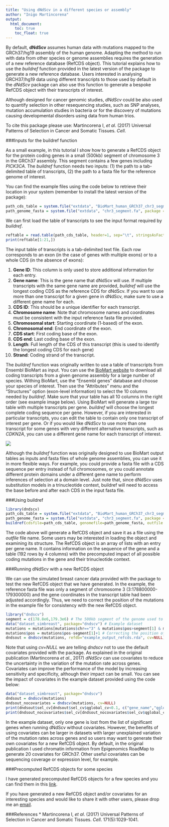 ```yaml
---
title: "Using dNdScv in a different species or assembly"
author: "Inigo Martincorena"
output: 
  html_document:
    toc: true
    toc_float: true
---
```


By default, **dNdScv** assumes human data with mutations mapped to the GRCh37/hg19 assembly of the human genome. Adapting the method to run with data from other species or genome assemblies requires the generation of a new reference database (RefCDS object). This tutorial explains how to use the *buildref* function provided in the latest version of the package to generate a new reference database. Users interested in analysing GRCH37/hg19 data using different transcripts to those used by default in the *dNdScv* package can also use this function to generate a bespoke RefCDS object with their transcripts of interest.

Although designed for cancer genomic studies, *dNdScv* could be also used to quantify selection in other resequencing studies, such as SNP analyses, mutation accumulation studies in bacteria or for the discovery of mutations causing developmental disorders using data from human trios.

To cite this package please use:
Martincorena I, *et al*. (2017) Universal Patterns of Selection in Cancer and Somatic Tissues. *Cell*.

###Inputs for the buildref function

As a small example, in this tutorial I show how to generate a RefCDS object for the protein coding genes in a small (500kb) segment of chromosome 3 in the GRCh37 assembly. This segment contains a few genes including *PICK3CA*. The *buildref* function needs two inputs: (1) the path to a tab-delimited table of transcripts, (2) the path to a fasta file for the reference genome of interest. 

You can find the example files using the code below to retrieve their location in your system (remember to install the latest version of the package):

```r
path_cds_table = system.file("extdata", "BioMart_human_GRCh37_chr3_segment.txt", package = "dndscv", mustWork = TRUE)
path_genome_fasta = system.file("extdata", "chr3_segment.fa", package = "dndscv", mustWork = TRUE)
```

We can first load the table of transcripts to see the input format required by *buildref*.

```r
reftable = read.table(path_cds_table, header=1, sep="\t", stringsAsFactors=F)
print(reftable[1:21,])
```

The input table of transcripts is a tab-delimited text file. Each row corresponds to an exon (in the case of genes with multiple exons) or to a whole CDS (in the absence of exons):

1. **Gene ID**: This column is only used to store additional information for each entry.
2. **Gene name**: This is the gene name that dNdScv will use. If multiple transcripts with the same gene name are provided, *buildref* will use the longest coding CDS as the reference CDS for dNdScv. If you want to use more than one transcript for a given gene in dNdScv, make sure to use a different gene name for each.
3. **CDS ID**: This should be a unique identifier for each transcript.
4. **Chromosome name**: Note that chromosome names and coordinates must be consistent with the input reference fasta file provided.
5. **Chromosomal start**: Starting coordinate (1-based) of the exon.
6. **Chromosomal end**: End coordinate of the exon.
7. **CDS start**: First coding base of the exon.
8. **CDS end**: Last coding base of the exon.
9. **Length**: Full length of the CDS of this transcript (this is used to identify the longest coding CDS for each gene)
10. **Strand**: Coding strand of the transcript.

The *buildref* function was originally written to use a table of transcripts from Ensembl BioMart as input. You can use the [BioMart website](https://www.ensembl.org/biomart/martview/) to download all coding transcripts from a given genome assembly for a large number of species. Withing BioMart, use the "Ensembl genes" database and choose your species of interest. Then use the "Attributes" menu and the "Structures" option (exon-level information) to select the 10 columns needed by *buildref*. Make sure that your table has all 10 columns in the right order (see example image below). Using BioMart will generate a large tsv table with multiple transcripts per gene. *buildref* will choose the longest complete coding sequence per gene. However, if you are interested in particular transcripts, you can edit the table to contain only one transcript of interest per gene. Or if you would like dNdScv to use more than one transcript for some genes with very different alternative transcripts, such as *CDKN2A*, you can use a different gene name for each transcript of interest.

![ ](Ensembl_BioMart_screenshot.png)

Although the *buildref* function was originally designed to use BioMart output tables as inputs and fasta files of whole genome assemblies, you can use it in more flexible ways. For example, you could provide a fasta file with a CDS sequence per entry instead of full chromosomes, or you could annotate different protein domains under a different gene name to perform inferences of selection at a domain level. Just note that, since dNdScv uses substitution models in a trinucleotide context, buildref will need to access the base before and after each CDS in the input fasta file.

###Using buildref

```r
library(dndscv)
path_cds_table = system.file("extdata", "BioMart_human_GRCh37_chr3_segment.txt", package = "dndscv", mustWork = TRUE)
path_genome_fasta = system.file("extdata", "chr3_segment.fa", package = "dndscv", mustWork = TRUE)
buildref(cdsfile=path_cds_table, genomefile=path_genome_fasta, outfile = "example_output_refcds.rda")
```

The code above will generate a RefCDS object and save it as a file using the *outfile* file name. Some users may be interested in loading the object and examining its structure. The RefCDS object is an array of lists with an entry per gene name. It contains information on the sequence of the gene and a table (192 rows by 4 columns) with the precomputed impact of all possible coding mutations in the gene and their trinucleotide context.

###Running dNdScv with a new RefCDS object

We can use the simulated breast cancer data provided with the package to test the new RefCDS object that we have generated. In the example, the reference fasta file was only a segment of chromosome 3 (3:178800000-179300000) and the gene coordinates in the transcript table had been adjusted accordingly. Thus, we need to correct the position of the mutations in the example file for consistency with the new RefCDS object.

```r
library("dndscv")
segment = c(178.8e6,179.3e6) # The 500kb segment of the genome used to generate the new RefCDS
data("dataset_simbreast", package="dndscv") # Example dataset
mutations = mutations[mutations$chr=="3" & mutations$pos>segment[1] & mutations$pos<segment[2], ] # Restricting the mutations to those inside the segment
mutations$pos = mutations$pos-segment[1]+1 # Correcting the position of the mutations to the reference fasta file used
dndsout = dndscv(mutations, refdb="example_output_refcds.rda", cv=NULL)
```

Note that using *cv=NULL* we are telling *dndscv* not to use the default covariates provided with the package. As explained in the original publication (Martincorena *et al.*, 2017) *dNdScv* can use covariates to reduce the uncertainty in the variation of the mutation rate across genes. Covariates can improve the performance of the model by increasing sensitivity and specificity, although their impact can be small. You can see the impact of covariates in the example dataset provided using the code below:

```r
data("dataset_simbreast", package="dndscv")
dndsout = dndscv(mutations)
dndsout_nocovariates = dndscv(mutations, cv=NULL)
print(dndsout$sel_cv[dndsout$sel_cv$qglobal_cv<0.1, c("gene_name","qglobal_cv")])
print(dndsout_nocovariates$sel_cv[dndsout_nocovariates$sel_cv$qglobal_cv<0.1, c("gene_name","qglobal_cv")])
```

In the example dataset, only one gene is lost from the list of significant genes when running dNdScv without covariates. However, the benefits of using covariates can be larger in datasets with larger unexplained variation of the mutation rates across genes and so users may want to generate their own covariates for a new RefCDS object. By default, in the original publication I used chromatin information from Epigenomics RoadMap to generate 20 covariates for GRCh37. Other useful covariates can be sequencing coverage or expression level, for example.

###Precomputed RefCDS objects for some species

I have generated precomputed RefCDS objects for a few species and you can find them in this [link](https://github.com/im3sanger/dndscv_data/tree/master/data).

If you have generated a new RefCDS object and/or covariates for an interesting species and would like to share it with other users, please drop me an [email](https://www.sanger.ac.uk/people/directory/martincorena-inigo).

###References
* Martincorena I, *et al*. (2017) Universal Patterns of Selection in Cancer and Somatic Tissues. *Cell*. 171(5):1029-1041.
